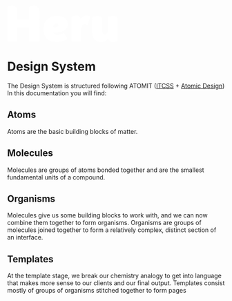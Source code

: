 
<Meta title="Intro" />

<div className="docs-hero">
    <svg className="logo" width="256" height="85" viewBox="0 0 256 85" fill="none" xmlns="http://www.w3.org/2000/svg">
<path fillRule="evenodd" clipRule="evenodd" d="M233.299 51.5312V26.6444C238.218 24.5872 242.371 23.5586 245.773 23.5586C249.034 23.5586 251.543 24.4586 253.329 26.2444C254.218 27.1525 254.913 28.2345 255.371 29.4237C255.83 30.6129 256.041 31.8841 255.994 33.159V81.2039C251.075 83.2611 246.921 84.2897 243.519 84.2897C242.429 84.3186 241.343 84.1261 240.328 83.7236C239.312 83.3211 238.387 82.7168 237.608 81.9468C235.931 80.2152 234.823 78.0058 234.433 75.6179C230.351 81.4039 224.936 84.2897 218.216 84.2897C211.554 84.2897 206.394 82.3468 202.723 78.4752C199.051 74.5893 197.223 69.0748 197.223 61.9174V26.6444C202.142 24.5872 206.295 23.5586 209.697 23.5586C212.957 23.5586 215.466 24.4586 217.252 26.2444C218.142 27.1525 218.837 28.2345 219.295 29.4237C219.753 30.6129 219.965 31.8841 219.917 33.159V58.0315C219.917 63.6031 221.874 66.3747 225.814 66.3747C228.465 66.3747 230.365 65.3461 231.541 63.2888C232.718 61.2316 233.299 57.3172 233.299 51.5312V51.5312Z" fill="#fff"/>
<path fillRule="evenodd" clipRule="evenodd" d="M183.711 22.8574C186.731 22.8574 189.764 23.5432 192.783 24.9289L186.362 44.9298C184.349 43.5139 181.956 42.7513 179.501 42.744C176.553 42.744 174.398 43.9869 173.023 46.4727C171.662 48.9728 170.982 53.6159 170.982 60.4447V82.86H148.84V25.9576C153.631 23.886 157.699 22.8574 161.016 22.8574C163.455 22.8574 165.439 23.686 166.998 25.329C168.636 27.1771 169.674 29.4847 169.975 31.9435C173.377 25.8861 177.956 22.8574 183.711 22.8574Z" fill="#fff"/>
<path fillRule="evenodd" clipRule="evenodd" d="M113.615 40.9165C111.659 40.9165 110.015 41.7022 108.654 43.2594C107.161 45.1613 106.197 47.4295 105.862 49.8311C106.755 49.8883 108.059 49.9311 109.788 49.9311C115.487 49.9311 118.322 48.1882 118.322 44.6881C118.322 42.1737 116.762 40.9165 113.615 40.9165ZM116.309 67.4033C121.568 67.462 126.727 65.9509 131.136 63.0603L140.024 77.1037C132.376 81.8129 123.585 84.2998 114.622 84.2897C104.883 84.2897 97.3138 81.7182 91.913 76.5751C86.5263 71.4463 83.833 64.246 83.833 54.9599C83.833 45.1452 86.6114 37.4592 92.1965 31.9018C97.7816 26.3444 105.592 23.5586 115.628 23.5586C123.34 23.5586 129.336 25.3158 133.617 28.816C137.87 32.3161 140.024 37.1877 140.024 43.4309C140.024 49.3597 137.373 53.9885 132.086 57.2886C126.813 60.603 119.484 62.2602 110.114 62.2602C108.555 62.2602 107.35 62.2174 106.528 62.1459C107.874 65.6461 111.135 67.4033 116.309 67.4033V67.4033Z" fill="#fff"/>
<path fillRule="evenodd" clipRule="evenodd" d="M61.266 0C65.0791 0 68.0985 1.08576 70.3382 3.22871C71.4523 4.30118 72.3288 5.59891 72.9102 7.03678C73.4916 8.47464 73.7648 10.0202 73.7119 11.5719V82.8607H50.2659V50.5164H23.4461V82.8607H0V3.07156C4.18174 1.02862 7.85316 0 11.0001 0C14.8133 0 17.8326 1.08576 20.0723 3.22871C21.1871 4.30063 22.0641 5.59826 22.6456 7.03626C23.2271 8.47426 23.4999 10.02 23.4461 11.5719V32.5728H50.2659V3.07156C54.4334 1.02862 58.119 0 61.266 0Z" fill="#fff"/>
</svg>

  <h1 className="title"> Design System</h1>
</div>

The Design System is structured following ATOMIT ([ITCSS](https://itcss.io/) + [Atomic Design](https://bradfrost.com/blog/post/atomic-web-design/))
In this documentation you will find:


## Atoms

Atoms are the basic building blocks of matter.

## Molecules

Molecules are groups of atoms bonded together and are the smallest fundamental units of a compound.

## Organisms 

Molecules give us some building blocks to work with, and we can now combine them together to form organisms. Organisms are groups of molecules joined together to form a relatively complex, distinct section of an interface.

## Templates

At the template stage, we break our chemistry analogy to get into language that makes more sense to our clients and our final output. Templates consist mostly of groups of organisms stitched together to form pages